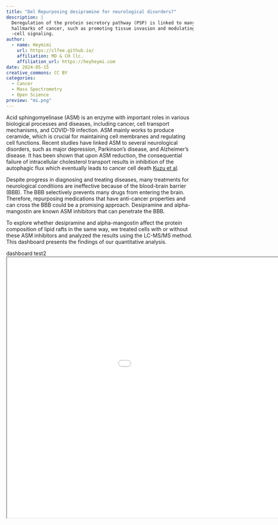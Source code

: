 ```yaml
---
title: "Del Repurposing desipramine for neurological disorders?"
description: |
  Deregulation of the protein secretory pathway (PSP) is linked to many
  hallmarks of cancer, such as promoting tissue invasion and modulating cell
  -cell signaling.
author:
  - name: Heymimi
    url: https://clfee.github.io/
    affiliation: MD & CH llc.
    affiliation_url: https://heyheymi.com
date: 2024-05-15
creative_commons: CC BY
categories:
  - Cancer
  - Mass Spectrometry
  - Open Science
preview: "mi.png"
---
```


Acid sphingomyelinase (ASM) is an enzyme with important roles in various biological processes and diseases, including cancer, cell transport mechanisms, and COVID-19 infection. ASM mainly works to produce ceramide, which is crucial for maintaining cell membranes and regulating cell functions. Recent studies have linked ASM to several neurological disorders, such as major depression, Parkinson’s disease, and Alzheimer’s disease. It has been shown that upon ASM reduction, the consequential failure of intracellular cholesterol transport results in inhibition of the autophagic flux which eventually leads to cancer cell death [Kuzu et al](https://www.ncbi.nlm.nih.gov/pmc/articles/PMC4373557/).

Despite progress in diagnosing and treating diseases, many treatments for neurological conditions are ineffective because of the blood-brain barrier (BBB). The BBB selectively prevents many drugs from entering the brain. Therefore, repurposing medications that have anti-cancer properties and can cross the BBB could be a promising approach. Desipramine and alpha-mangostin are known ASM inhibitors that can penetrate the BBB.

To explore whether desipramine and alpha-mangostin affect the protein composition of lipid rafts in the same way, we treated cells with or without these ASM inhibitors and analyzed the results using the LC-MS/MS method. This dashboard presents the findings of our quantitative analysis.

dashboard test2 <iframe width = "1200" height="700" src = "reports/asm.html"></iframe>
